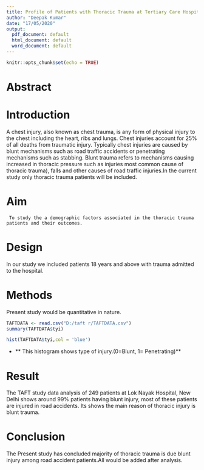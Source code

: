 ---
title: Profile of Patients with Thoracic Trauma at Tertiary Care Hospital in Delhi
author: "Deepak Kumar"
date: "17/05/2020"
output:
  pdf_document: default
  html_document: default
  word_document: default
---

```{r setup, include=FALSE}
knitr::opts_chunk$set(echo = TRUE)
```

# Abstract

# Introduction 
  A chest injury, also known as chest trauma, is any form of physical injury to the chest including the heart, ribs and lungs. Chest injuries account for 25% of all deaths from traumatic injury. Typically chest injuries are caused by blunt mechanisms such as road traffic accidents or penetrating mechanisms such as stabbing. Blunt trauma refers to mechanisms causing increased in thoracic pressure such as injuries most common cause of thoracic trauma), falls and other causes of road traffic injuries.In the current study only thoracic trauma patients will be included. 

# Aim
     To study the a demographic factors associated in the thoracic trauma patients and their outcomes.

# Design
In our study we included patients 18 years and above with trauma admitted to the hospital. <!--This is part of the Methods section, please move it there. This is your study population. Design would be retrospective or prospective -->

# Methods
<!--Try to structure the Methods section into:
Design
Population
Setting (the type of hospital,its location)
Analysis (what tests will you include, what statistical software will you use)-->
 Present study would be quantitative in nature. <!-- Please remove this line, not required-->
```{r}
TAFTDATA <- read.csv("D:/taft r/TAFTDATA.csv")
summary(TAFTDATA$tyi)
```
```{r}
hist(TAFTDATA$tyi,col = 'blue')
```


  * ** This histogram shows type of injury.(0=Blunt, 1= Penetrating)**
  
# Result
  The TAFT study data analysis of 249 patients at Lok Nayak Hospital, New Delhi shows around 99% patients having blunt injury, most of these patients are injured in road accidents. Its shows the main reason of thoracic injury is blunt trauma.<!-- First report how many total patients are there. Second what is the percentage of thoracic injuries. Then report the gender, age distribution, mechanism of injury, type of injury (blunt or penetrating) and most importantly mortality rate in thoracic patients.--> 
    
# Conclusion
The Present study has concluded majority of thoracic trauma is due blunt injury among road accident patients.All would be added after analysis.<!--Good. You'll also be able to describe what is main mechanism of thoracic injury, mortality rate after you run codes for them-->